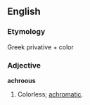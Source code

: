 ==English==

===Etymology===
Greek privative + color
===Adjective===
'''achroous'''

#Colorless; [[achromatic]].